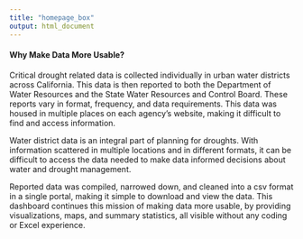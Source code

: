 ```yaml
---
title: "homepage_box"
output: html_document
---
```


#### **Why Make Data More Usable?**

Critical drought related data is collected individually in urban water districts across California. This data is then reported to both the Department of Water Resources and the State Water Resources and Control Board. These reports vary in format, frequency, and data requirements. This data was housed in multiple places on each agency's website, making it difficult to find and access information. 

Water district data is an integral part of planning for droughts. With information scattered in multiple locations and in different formats, it can be difficult to access the data needed to make data informed decisions about water and drought management. 

Reported data was compiled, narrowed down, and cleaned into a csv format in a single portal, making it simple to download and view the data. This dashboard continues this mission of making data more usable, by providing visualizations, maps, and summary statistics, all visible without any coding or Excel experience. 


